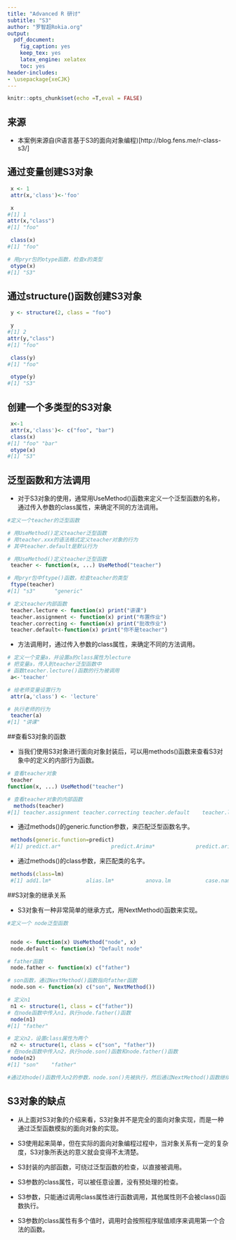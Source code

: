 ```yaml
---
title: "Advanced R 研讨"
subtitle: "S3"
author: "罗智超Rokia.org"
output: 
  pdf_document: 
    fig_caption: yes
    keep_tex: yes
    latex_engine: xelatex
    toc: yes
header-includes:
- \usepackage{xeCJK}
---
```


```r
knitr::opts_chunk$set(echo =T,eval = FALSE)
```


## 来源

- 本案例来源自(R语言基于S3的面向对象编程)[http://blog.fens.me/r-class-s3/]

## 通过变量创建S3对象

```r
 x <- 1
 attr(x,'class')<-'foo'

 x
#[1] 1
attr(x,"class")
#[1] "foo"

 class(x)
#[1] "foo"

# 用pryr包的otype函数，检查x的类型
 otype(x)
#[1] "S3"

```

## 通过structure()函数创建S3对象

```r
 y <- structure(2, class = "foo")

 y
#[1] 2
attr(y,"class")
#[1] "foo"

 class(y)
#[1] "foo"

 otype(y)
#[1] "S3"

```

## 创建一个多类型的S3对象

```r
 x<-1
 attr(x,'class')<- c("foo", "bar")
 class(x)
#[1] "foo" "bar"
 otype(x)
#[1] "S3"
```


## 泛型函数和方法调用

- 对于S3对象的使用，通常用UseMethod()函数来定义一个泛型函数的名称，通过传入参数的class属性，来确定不同的方法调用。

```r
#定义一个teacher的泛型函数

# 用UseMethod()定义teacher泛型函数
# 用teacher.xxx的语法格式定义teacher对象的行为
# 其中teacher.default是默认行为

# 用UseMethod()定义teacher泛型函数
 teacher <- function(x, ...) UseMethod("teacher")

# 用pryr包中ftype()函数，检查teacher的类型
 ftype(teacher)
#[1] "s3"      "generic"

# 定义teacher内部函数
 teacher.lecture <- function(x) print("讲课")
 teacher.assignment <- function(x) print("布置作业")
 teacher.correcting <- function(x) print("批改作业")
 teacher.default<-function(x) print("你不是teacher")
```

- 方法调用时，通过传入参数的class属性，来确定不同的方法调用。

```r
# 定义一个变量a，并设置a的class属性为lecture
# 把变量a，传入到teacher泛型函数中
# 函数teacher.lecture()函数的行为被调用
 a<-'teacher'

# 给老师变量设置行为
 attr(a,'class') <- 'lecture'

# 执行老师的行为
 teacher(a)
#[1] "讲课"
```

##查看S3对象的函数

- 当我们使用S3对象进行面向对象封装后，可以用methods()函数来查看S3对象中的定义的内部行为函数。


```r
# 查看teacher对象
 teacher
function(x, ...) UseMethod("teacher")

# 查看teacher对象的内部函数
  methods(teacher)
#[1] teacher.assignment teacher.correcting teacher.default    teacher.lecture
```

- 通过methods()的generic.function参数，来匹配泛型函数名字。
```r
 methods(generic.function=predict)
 #[1] predict.ar*                predict.Arima*             predict.arima0*
 ```

- 通过methods()的class参数，来匹配类的名字。
```r
 methods(class=lm)
 #[1] add1.lm*           alias.lm*          anova.lm           case.names.lm*
 ```


##S3对象的继承关系

- S3对象有一种非常简单的继承方式，用NextMethod()函数来实现。

```r
#定义一个 node泛型函数


 node <- function(x) UseMethod("node", x)
 node.default <- function(x) "Default node"

# father函数
 node.father <- function(x) c("father")

# son函数，通过NextMethod()函数指向father函数
 node.son <- function(x) c("son", NextMethod())

# 定义n1
 n1 <- structure(1, class = c("father"))
# 在node函数中传入n1，执行node.father()函数
 node(n1)
#[1] "father"

# 定义n2，设置class属性为两个
 n2 <- structure(1, class = c("son", "father"))
# 在node函数中传入n2，执行node.son()函数和node.father()函数
 node(n2)
#[1] "son"    "father"

#通过对node()函数传入n2的参数，node.son()先被执行，然后通过NextMethod()函数继续执行了node.father()函数。这样其实就模拟了，子函数调用父函数的过程，实现了面向对象编程中的继承。
```

## S3对象的缺点

- 从上面对S3对象的介绍来看，S3对象并不是完全的面向对象实现，而是一种通过泛型函数模拟的面向对象的实现。

- S3使用起来简单，但在实际的面向对象编程过程中，当对象关系有一定的复杂度，S3对象所表达的意义就会变得不太清楚。

- S3封装的内部函数，可绕过泛型函数的检查，以直接被调用。

- S3参数的class属性，可以被任意设置，没有预处理的检查。

- S3参数，只能通过调用class属性进行函数调用，其他属性则不会被class()函数执行。

- S3参数的class属性有多个值时，调用时会按照程序赋值顺序来调用第一个合法的函数。